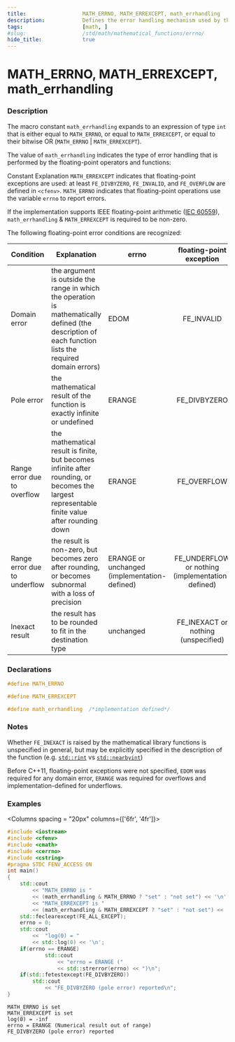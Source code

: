 ```yaml
---
title:                  MATH_ERRNO, MATH_ERREXCEPT, math_errhandling
description:            Defines the error handling mechanism used by the common mathematical functions
tags:                   [math, ]
#slug:                  /std/math/mathematical_functions/errno/
hide_title:             true
---
```



# MATH_ERRNO, MATH_ERREXCEPT, math_errhandling

### Description

The macro constant `math_errhandling` expands to an expression of type `int` that is either equal to `MATH_ERRNO`, or equal to `MATH_ERREXCEPT`, 
or equal to their bitwise OR (`MATH_ERRNO` | `MATH_ERREXCEPT`).

The value of `math_errhandling` indicates the type of error handling that is performed by the floating-point operators and functions:

Constant	Explanation
`MATH_ERREXCEPT`	indicates that floating-point exceptions are used: at least `FE_DIVBYZERO`, `FE_INVALID`, and `FE_OVERFLOW` are defined in `<cfenv>`.
`MATH_ERRNO`	    indicates that floating-point operations use the variable `errno` to report errors.


If the implementation supports IEEE floating-point arithmetic (<a href='https://www.iso.org/standard/80985.html'>IEC 60559</a>), `math_errhandling` & `MATH_ERREXCEPT` is required to be non-zero.

The following floating-point error conditions are recognized:

| Condition                    | Explanation                                                                                                                                            | errno                                        |             floating-point exception             |         Example        |
|------------------------------|--------------------------------------------------------------------------------------------------------------------------------------------------------|----------------------------------------------|:------------------------------------------------:|:----------------------:|
| Domain error                 | the argument is outside the range in which the operation is mathematically defined (the description of each function lists the required domain errors) | EDOM                                         | FE_INVALID                                       | `std::acos(2)`           |
| Pole error                   | the mathematical result of the function is exactly infinite or undefined                                                                               | ERANGE                                       | FE_DIVBYZERO                                     | `std::log(0.0), 1.0/0.0`|
| Range error due to overflow  | the mathematical result is finite, but becomes infinite after rounding, or becomes the largest representable finite value after rounding down          | ERANGE                                       | FE_OVERFLOW                                      | `std::pow(DBL_MAX,2)`    |
| Range error due to underflow | the result is non-zero, but becomes zero after rounding, or becomes subnormal with a loss of precision                                                 | ERANGE or unchanged (implementation-defined) | FE_UNDERFLOW or nothing (implementation-defined) | `DBL_TRUE_MIN/2`        |
| Inexact result               | the result has to be rounded to fit in the destination type                                                                                            | unchanged                                    | FE_INEXACT or nothing (unspecified)              | `std::sqrt(2), 1.0/10.0` |


### Declarations
```cpp title="Since C++11"
#define MATH_ERRNO        

#define MATH_ERREXCEPT    

#define math_errhandling  /*implementation defined*/
```


### Notes

Whether `FE_INEXACT` is raised by the mathematical library functions is unspecified in general, but may be explicitly specified in the description of the function 
(e.g. <a href='/docs/std/math/mathematical_functions/rint'><code>std::rint</code></a> vs <a href='/docs/std/math/mathematical_functions/nearbyint'><code>std::nearbyint</code></a>)

Before C++11, floating-point exceptions were not specified, `EDOM` was required for any domain error, 
`ERANGE` was required for overflows and implementation-defined for underflows.

### Examples



<Columns spacing = "20px" columns={['6fr', '4fr']}>
<div>

```cpp
#include <iostream>
#include <cfenv>
#include <cmath>
#include <cerrno>
#include <cstring>
#pragma STDC FENV_ACCESS ON
int main()
{
    std::cout 
        << "MATH_ERRNO is "
        << (math_errhandling & MATH_ERRNO ? "set" : "not set") << '\n'
        << "MATH_ERREXCEPT is "
        << (math_errhandling & MATH_ERREXCEPT ? "set" : "not set") << '\n';
    std::feclearexcept(FE_ALL_EXCEPT);
    errno = 0;
    std::cout 
        <<  "log(0) = " 
        << std::log(0) << '\n';
    if(errno == ERANGE)
            std::cout 
                << "errno = ERANGE (" 
                << std::strerror(errno) << ")\n";
    if(std::fetestexcept(FE_DIVBYZERO))
        std::cout 
            << "FE_DIVBYZERO (pole error) reported\n";
}

```

</div>

<div>

```plaintext title="Possible Result"
MATH_ERRNO is set
MATH_ERREXCEPT is set
log(0) = -inf
errno = ERANGE (Numerical result out of range)
FE_DIVBYZERO (pole error) reported
```

</div>
</Columns>

